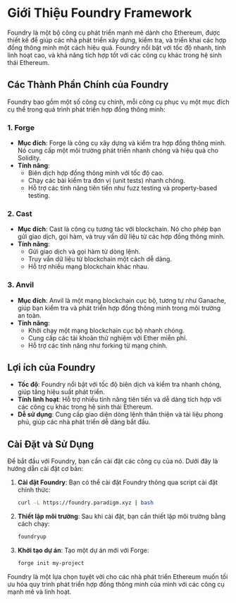 # Giới Thiệu Foundry Framework


<YouTubePlayer videoId="gmqfS7zALFQ"/>

Foundry là một bộ công cụ phát triển mạnh mẽ dành cho Ethereum, được thiết kế để giúp các nhà phát triển xây dựng, kiểm tra, và triển khai các hợp đồng thông minh một cách hiệu quả. Foundry nổi bật với tốc độ nhanh, tính linh hoạt cao, và khả năng tích hợp tốt với các công cụ khác trong hệ sinh thái Ethereum.

## Các Thành Phần Chính của Foundry

Foundry bao gồm một số công cụ chính, mỗi công cụ phục vụ một mục đích cụ thể trong quá trình phát triển hợp đồng thông minh:

### 1. **Forge**

- **Mục đích**: Forge là công cụ xây dựng và kiểm tra hợp đồng thông minh. Nó cung cấp một môi trường phát triển nhanh chóng và hiệu quả cho Solidity.
- **Tính năng**:
  - Biên dịch hợp đồng thông minh với tốc độ cao.
  - Chạy các bài kiểm tra đơn vị (unit tests) nhanh chóng.
  - Hỗ trợ các tính năng tiên tiến như fuzz testing và property-based testing.

### 2. **Cast**

- **Mục đích**: Cast là công cụ tương tác với blockchain. Nó cho phép bạn gửi giao dịch, gọi hàm, và truy vấn dữ liệu từ các hợp đồng thông minh.
- **Tính năng**:
  - Gửi giao dịch và gọi hàm từ dòng lệnh.
  - Truy vấn dữ liệu từ blockchain một cách dễ dàng.
  - Hỗ trợ nhiều mạng blockchain khác nhau.

### 3. **Anvil**

- **Mục đích**: Anvil là một mạng blockchain cục bộ, tương tự như Ganache, giúp bạn kiểm tra và phát triển hợp đồng thông minh trong môi trường an toàn.
- **Tính năng**:
  - Khởi chạy một mạng blockchain cục bộ nhanh chóng.
  - Cung cấp các tài khoản thử nghiệm với Ether miễn phí.
  - Hỗ trợ các tính năng như forking từ mạng chính.

## Lợi ích của Foundry

- **Tốc độ**: Foundry nổi bật với tốc độ biên dịch và kiểm tra nhanh chóng, giúp tăng hiệu suất phát triển.
- **Tính linh hoạt**: Hỗ trợ nhiều tính năng tiên tiến và dễ dàng tích hợp với các công cụ khác trong hệ sinh thái Ethereum.
- **Dễ sử dụng**: Cung cấp giao diện dòng lệnh thân thiện và tài liệu phong phú, giúp các nhà phát triển dễ dàng bắt đầu.

## Cài Đặt và Sử Dụng

Để bắt đầu với Foundry, bạn cần cài đặt các công cụ của nó. Dưới đây là hướng dẫn cài đặt cơ bản:

1. **Cài đặt Foundry**: Bạn có thể cài đặt Foundry thông qua script cài đặt chính thức:

   ```bash
   curl -L https://foundry.paradigm.xyz | bash
   ```

2. **Thiết lập môi trường**: Sau khi cài đặt, bạn cần thiết lập môi trường bằng cách chạy:

   ```bash
   foundryup
   ```

3. **Khởi tạo dự án**: Tạo một dự án mới với Forge:

   ```bash
   forge init my-project
   ```

Foundry là một lựa chọn tuyệt vời cho các nhà phát triển Ethereum muốn tối ưu hóa quy trình phát triển hợp đồng thông minh của mình với các công cụ mạnh mẽ và linh hoạt.